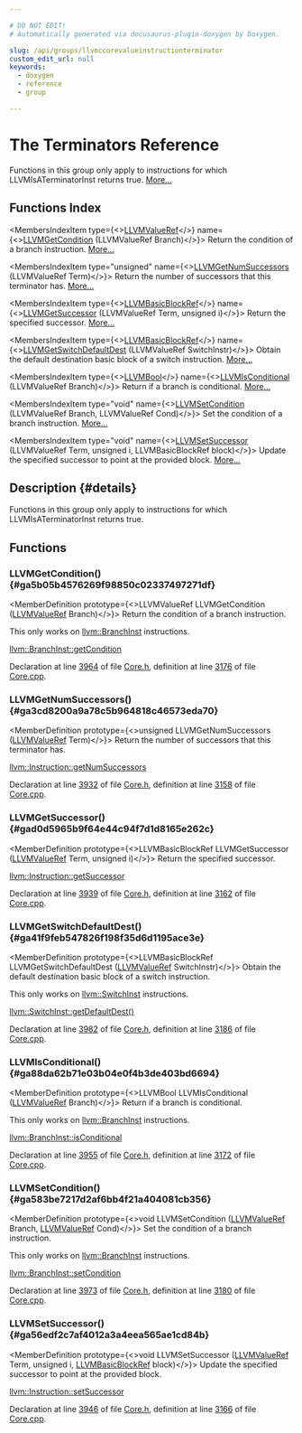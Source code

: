 ```yaml
---

# DO NOT EDIT!
# Automatically generated via docusaurus-plugin-doxygen by Doxygen.

slug: /api/groups/llvmccorevalueinstructionterminator
custom_edit_url: null
keywords:
  - doxygen
  - reference
  - group

---
```





# The Terminators Reference

<DoxygenPage pluginConfig={pluginConfig}>

Functions in this group only apply to instructions for which LLVMIsATerminatorInst returns true. <a href="#details">More...</a>

## Functions Index

<MembersIndex>

<MembersIndexItem
  type={<><a href="/docs/api/groups/llvmcsupporttypes/#ga113ce952344691b8304a43a314f8be17">LLVMValueRef</a></>}
  name={<><a href="#ga5b05b4576269f98850c02337497271df">LLVMGetCondition</a> (LLVMValueRef Branch)</>}>
Return the condition of a branch instruction. <a href="#ga5b05b4576269f98850c02337497271df">More...</a>
</MembersIndexItem>

<MembersIndexItem
  type="unsigned"
  name={<><a href="#ga3cd8200a9a78c5b964818c46573eda70">LLVMGetNumSuccessors</a> (LLVMValueRef Term)</>}>
Return the number of successors that this terminator has. <a href="#ga3cd8200a9a78c5b964818c46573eda70">More...</a>
</MembersIndexItem>

<MembersIndexItem
  type={<><a href="/docs/api/groups/llvmcsupporttypes/#gab57bd16a0147aad5c492a0d97e0df8a9">LLVMBasicBlockRef</a></>}
  name={<><a href="#gad0d5965b9f64e44c94f7d1d8165e262c">LLVMGetSuccessor</a> (LLVMValueRef Term, unsigned i)</>}>
Return the specified successor. <a href="#gad0d5965b9f64e44c94f7d1d8165e262c">More...</a>
</MembersIndexItem>

<MembersIndexItem
  type={<><a href="/docs/api/groups/llvmcsupporttypes/#gab57bd16a0147aad5c492a0d97e0df8a9">LLVMBasicBlockRef</a></>}
  name={<><a href="#ga41f9feb547826f198f35d6d1195ace3e">LLVMGetSwitchDefaultDest</a> (LLVMValueRef SwitchInstr)</>}>
Obtain the default destination basic block of a switch instruction. <a href="#ga41f9feb547826f198f35d6d1195ace3e">More...</a>
</MembersIndexItem>

<MembersIndexItem
  type={<><a href="/docs/api/groups/llvmcsupporttypes/#ga209de0bceb13179a973c6a45211617bd">LLVMBool</a></>}
  name={<><a href="#ga88da62b71e03b04e0f4b3de403bd6694">LLVMIsConditional</a> (LLVMValueRef Branch)</>}>
Return if a branch is conditional. <a href="#ga88da62b71e03b04e0f4b3de403bd6694">More...</a>
</MembersIndexItem>

<MembersIndexItem
  type="void"
  name={<><a href="#ga583be7217d2af6bb4f21a404081cb356">LLVMSetCondition</a> (LLVMValueRef Branch, LLVMValueRef Cond)</>}>
Set the condition of a branch instruction. <a href="#ga583be7217d2af6bb4f21a404081cb356">More...</a>
</MembersIndexItem>

<MembersIndexItem
  type="void"
  name={<><a href="#ga56edf2c7af4012a3a4eea565ae1cd84b">LLVMSetSuccessor</a> (LLVMValueRef Term, unsigned i, LLVMBasicBlockRef block)</>}>
Update the specified successor to point at the provided block. <a href="#ga56edf2c7af4012a3a4eea565ae1cd84b">More...</a>
</MembersIndexItem>

</MembersIndex>

## Description {#details}

Functions in this group only apply to instructions for which LLVMIsATerminatorInst returns true.

<SectionDefinition>

## Functions

### LLVMGetCondition() {#ga5b05b4576269f98850c02337497271df}

<MemberDefinition
  prototype={<>LLVMValueRef LLVMGetCondition (<a href="/docs/api/groups/llvmcsupporttypes/#ga113ce952344691b8304a43a314f8be17">LLVMValueRef</a> Branch)</>}>
Return the condition of a branch instruction.

This only works on <a href="/docs/api/classes/llvm/branchinst">llvm::BranchInst</a> instructions.


<SectionUser title="See Also">
<a href="/docs/api/classes/llvm/branchinst/#aebd4af5642453ce3169094f08dd3d7b8">llvm::BranchInst::getCondition</a>
</SectionUser>

Declaration at line <a href="/docs/api/files/include/include/llvm-c/core-h/#l03964">3964</a> of file <a href="/docs/api/files/include/include/llvm-c/core-h">Core.h</a>, definition at line <a href="/docs/api/files/lib/lib/ir/core-cpp/#l03176">3176</a> of file <a href="/docs/api/files/lib/lib/ir/core-cpp">Core.cpp</a>.
</MemberDefinition>

### LLVMGetNumSuccessors() {#ga3cd8200a9a78c5b964818c46573eda70}

<MemberDefinition
  prototype={<>unsigned LLVMGetNumSuccessors (<a href="/docs/api/groups/llvmcsupporttypes/#ga113ce952344691b8304a43a314f8be17">LLVMValueRef</a> Term)</>}>
Return the number of successors that this terminator has.

<SectionUser title="See Also">
<a href="/docs/api/classes/llvm/instruction/#a3287172f2d13af086e6d66364e8c6de3">llvm::Instruction::getNumSuccessors</a>
</SectionUser>

Declaration at line <a href="/docs/api/files/include/include/llvm-c/core-h/#l03932">3932</a> of file <a href="/docs/api/files/include/include/llvm-c/core-h">Core.h</a>, definition at line <a href="/docs/api/files/lib/lib/ir/core-cpp/#l03158">3158</a> of file <a href="/docs/api/files/lib/lib/ir/core-cpp">Core.cpp</a>.
</MemberDefinition>

### LLVMGetSuccessor() {#gad0d5965b9f64e44c94f7d1d8165e262c}

<MemberDefinition
  prototype={<>LLVMBasicBlockRef LLVMGetSuccessor (<a href="/docs/api/groups/llvmcsupporttypes/#ga113ce952344691b8304a43a314f8be17">LLVMValueRef</a> Term, unsigned i)</>}>
Return the specified successor.

<SectionUser title="See Also">
<a href="/docs/api/classes/llvm/instruction/#a6e5d2e18c81baaeec7dadc81a0dea993">llvm::Instruction::getSuccessor</a>
</SectionUser>

Declaration at line <a href="/docs/api/files/include/include/llvm-c/core-h/#l03939">3939</a> of file <a href="/docs/api/files/include/include/llvm-c/core-h">Core.h</a>, definition at line <a href="/docs/api/files/lib/lib/ir/core-cpp/#l03162">3162</a> of file <a href="/docs/api/files/lib/lib/ir/core-cpp">Core.cpp</a>.
</MemberDefinition>

### LLVMGetSwitchDefaultDest() {#ga41f9feb547826f198f35d6d1195ace3e}

<MemberDefinition
  prototype={<>LLVMBasicBlockRef LLVMGetSwitchDefaultDest (<a href="/docs/api/groups/llvmcsupporttypes/#ga113ce952344691b8304a43a314f8be17">LLVMValueRef</a> SwitchInstr)</>}>
Obtain the default destination basic block of a switch instruction.

This only works on <a href="/docs/api/classes/llvm/switchinst">llvm::SwitchInst</a> instructions.


<SectionUser title="See Also">
<a href="/docs/api/classes/llvm/switchinst/#a0943fb5f399be0ac6ffbe8c977b619c8">llvm::SwitchInst::getDefaultDest()</a>
</SectionUser>

Declaration at line <a href="/docs/api/files/include/include/llvm-c/core-h/#l03982">3982</a> of file <a href="/docs/api/files/include/include/llvm-c/core-h">Core.h</a>, definition at line <a href="/docs/api/files/lib/lib/ir/core-cpp/#l03186">3186</a> of file <a href="/docs/api/files/lib/lib/ir/core-cpp">Core.cpp</a>.
</MemberDefinition>

### LLVMIsConditional() {#ga88da62b71e03b04e0f4b3de403bd6694}

<MemberDefinition
  prototype={<>LLVMBool LLVMIsConditional (<a href="/docs/api/groups/llvmcsupporttypes/#ga113ce952344691b8304a43a314f8be17">LLVMValueRef</a> Branch)</>}>
Return if a branch is conditional.

This only works on <a href="/docs/api/classes/llvm/branchinst">llvm::BranchInst</a> instructions.


<SectionUser title="See Also">
<a href="/docs/api/classes/llvm/branchinst/#a7e4be8b16fbd68c9045a388904044e01">llvm::BranchInst::isConditional</a>
</SectionUser>

Declaration at line <a href="/docs/api/files/include/include/llvm-c/core-h/#l03955">3955</a> of file <a href="/docs/api/files/include/include/llvm-c/core-h">Core.h</a>, definition at line <a href="/docs/api/files/lib/lib/ir/core-cpp/#l03172">3172</a> of file <a href="/docs/api/files/lib/lib/ir/core-cpp">Core.cpp</a>.
</MemberDefinition>

### LLVMSetCondition() {#ga583be7217d2af6bb4f21a404081cb356}

<MemberDefinition
  prototype={<>void LLVMSetCondition (<a href="/docs/api/groups/llvmcsupporttypes/#ga113ce952344691b8304a43a314f8be17">LLVMValueRef</a> Branch, <a href="/docs/api/groups/llvmcsupporttypes/#ga113ce952344691b8304a43a314f8be17">LLVMValueRef</a> Cond)</>}>
Set the condition of a branch instruction.

This only works on <a href="/docs/api/classes/llvm/branchinst">llvm::BranchInst</a> instructions.


<SectionUser title="See Also">
<a href="/docs/api/classes/llvm/branchinst/#a3505dab06f59c36142a234321cdc3411">llvm::BranchInst::setCondition</a>
</SectionUser>

Declaration at line <a href="/docs/api/files/include/include/llvm-c/core-h/#l03973">3973</a> of file <a href="/docs/api/files/include/include/llvm-c/core-h">Core.h</a>, definition at line <a href="/docs/api/files/lib/lib/ir/core-cpp/#l03180">3180</a> of file <a href="/docs/api/files/lib/lib/ir/core-cpp">Core.cpp</a>.
</MemberDefinition>

### LLVMSetSuccessor() {#ga56edf2c7af4012a3a4eea565ae1cd84b}

<MemberDefinition
  prototype={<>void LLVMSetSuccessor (<a href="/docs/api/groups/llvmcsupporttypes/#ga113ce952344691b8304a43a314f8be17">LLVMValueRef</a> Term, unsigned i, <a href="/docs/api/groups/llvmcsupporttypes/#gab57bd16a0147aad5c492a0d97e0df8a9">LLVMBasicBlockRef</a> block)</>}>
Update the specified successor to point at the provided block.

<SectionUser title="See Also">
<a href="/docs/api/classes/llvm/instruction/#ae959364e4640ac025bbc046d3d7c7e61">llvm::Instruction::setSuccessor</a>
</SectionUser>

Declaration at line <a href="/docs/api/files/include/include/llvm-c/core-h/#l03946">3946</a> of file <a href="/docs/api/files/include/include/llvm-c/core-h">Core.h</a>, definition at line <a href="/docs/api/files/lib/lib/ir/core-cpp/#l03166">3166</a> of file <a href="/docs/api/files/lib/lib/ir/core-cpp">Core.cpp</a>.
</MemberDefinition>

</SectionDefinition>

</DoxygenPage>
